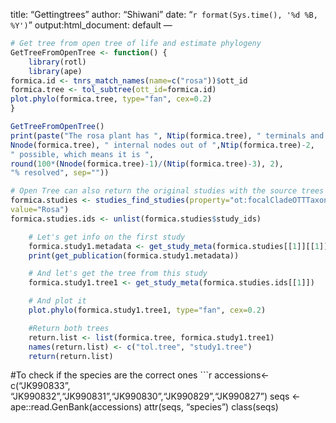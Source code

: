 title: "Gettingtrees"
author: "Shiwani"
date: "`r format(Sys.time(), '%d %B, %Y')`"
output:html_document: default
---
```r
# Get tree from open tree of life and estimate phylogeny
GetTreeFromOpenTree <- function() {
    library(rotl)
    library(ape)
formica.id <- tnrs_match_names(name=c("rosa"))$ott_id
formica.tree <- tol_subtree(ott_id=formica.id)
plot.phylo(formica.tree, type="fan", cex=0.2)
}

GetTreeFromOpenTree()
print(paste("The rosa plant has ", Ntip(formica.tree), " terminals and ",
Nnode(formica.tree), " internal nodes out of ",Ntip(formica.tree)-2,
" possible, which means it is ",
round(100*(Nnode(formica.tree)-1)/(Ntip(formica.tree)-3), 2),
"% resolved", sep=""))

# Open Tree can also return the original studies with the source trees
formica.studies <- studies_find_studies(property="ot:focalCladeOTTTaxonName",
value="Rosa")
formica.studies.ids <- unlist(formica.studies$study_ids)

    # Let's get info on the first study
    formica.study1.metadata <- get_study_meta(formica.studies[[1]][[1]])
    print(get_publication(formica.study1.metadata))

    # And let's get the tree from this study
    formica.study1.tree1 <- get_study_meta(formica.studies.ids[[1]])

    # And plot it
    plot.phylo(formica.study1.tree1, type="fan", cex=0.2)

    #Return both trees
    return.list <- list(formica.tree, formica.study1.tree1)
    names(return.list) <- c("tol.tree", "study1.tree")
    return(return.list)
```
#To check if the species are the correct ones
```r
accessions<-c("JK990833", "JK990832","JK990831","JK990830","JK990829","JK990827")
seqs <- ape::read.GenBank(accessions)
attr(seqs, "species")
class(seqs)
